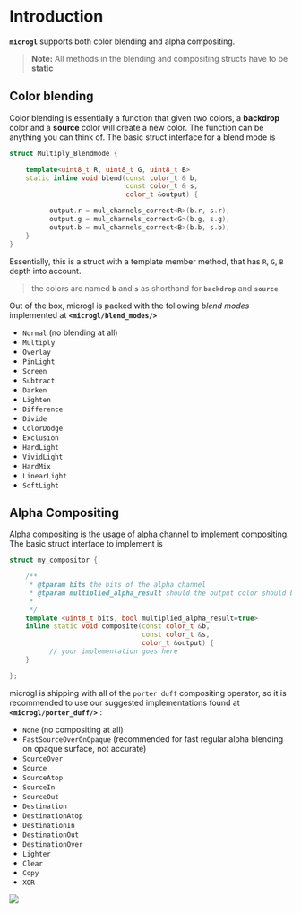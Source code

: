 # Introduction

**`microgl`** supports both color blending and alpha compositing.
> **Note:** All methods in the blending and compositing structs have to be **static**

## Color blending
Color blending is essentially a function that given two colors, a **backdrop** color and a **source** color
will create a new color. The function can be anything you can think of.
The basic struct interface for a blend mode is

```cpp
struct Multiply_Blendmode {

    template<uint8_t R, uint8_t G, uint8_t B>
    static inline void blend(const color_t & b,
                             const color_t & s,
                             color_t &output) {

          output.r = mul_channels_correct<R>(b.r, s.r);
          output.g = mul_channels_correct<G>(b.g, s.g);
          output.b = mul_channels_correct<B>(b.b, s.b);
    }
}
```

Essentially, this is a struct with a template member method, that has `R`, `G`, `B` depth into account.

> the colors are named **`b`** and **`s`** as shorthand for **`backdrop`** and **`source`**

Out of the box, microgl is packed with the following *blend modes* implemented at 
**`<microgl/blend_modes/>`**
- `Normal` (no blending at all)
- `Multiply`
- `Overlay`
- `PinLight`
- `Screen`
- `Subtract`
- `Darken`
- `Lighten`
- `Difference`
- `Divide`
- `ColorDodge`
- `Exclusion`
- `HardLight`
- `VividLight`
- `HardMix`
- `LinearLight`
- `SoftLight`

## Alpha Compositing
Alpha compositing is the usage of alpha channel to implement compositing.
The basic struct interface to implement is 

```cpp
struct my_compositor {

    /**
     * @tparam bits the bits of the alpha channel
     * @tparam multiplied_alpha_result should the output color should be pre-multiplied alpha
     *
     */
    template <uint8_t bits, bool multiplied_alpha_result=true>
    inline static void composite(const color_t &b,
                                 const color_t &s,
                                 color_t &output) {
          // your implementation goes here
    }

};

```

microgl is shipping with all of the `porter duff` compositing operator, so it is recommended
to use our suggested implementations found at **`<microgl/porter_duff/>`** :
- `None` (no compositing at all)
- `FastSourceOverOnOpaque` (recommended for fast regular alpha blending on opaque surface, not accurate)
- `SourceOver`
- `Source`
- `SourceAtop`
- `SourceIn`
- `SourceOut`
- `Destination`
- `DestinationAtop`
- `DestinationIn`
- `DestinationOut`
- `DestinationOver`
- `Lighter`
- `Clear`
- `Copy`
- `XOR`

<img src="/images/porter-duff.png"/>